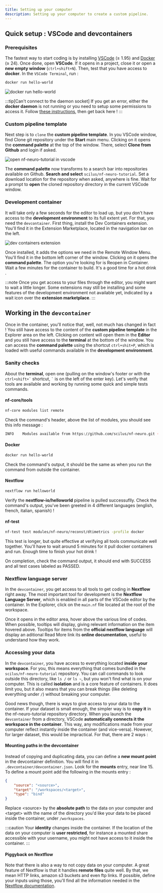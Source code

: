 ```yaml
---
title: Setting up your computer
description: Setting up your computer to create a custom pipeline.
---
```



## Quick setup : VSCode and **devcontainers**

### Prerequisites

The fastest way to start coding is by installing [VSCode](https://code.visualstudio.com) (&geq; 1.95)
and [Docker](https://www.docker.com/get-started/) (&geq; 24). Once done, open **VSCode**. If it opens
in a project, close it or open a **new empty window** (`ctrl+shift+N`). Then, test that you have access
to **docker**. In the `VSCode Terminal`, run :

```bash
docker run hello-world
```

![docker run hello-world](../../../assets/images/setup-test-docker.gif)

:::tip[Can't connect to the daemon socket]
If you get an error, either the **docker daemon** is not running or you need to
setup some permissions to access it. Follow [these instructions](https://docs.docker.com/engine/install/linux-postinstall/#manage-docker-as-a-non-root-user),
then get back here !
:::

### Custom pipeline template

Next step is to `clone` the **custom pipeline template**. In you VSCode window, find
<CloneIcon class="inline-icon text-blue-300" aria-hidden /> <span class="text-blue-300">Clone git repository</span>
under the **Start** main menu. Clicking on it opens the **command palette** at the top of the window. There, select
**Clone from Github** and login if asked.

![open nf-neuro-tutorial in vscode](../../../assets/images/vscode-clone-tutorial.gif)

The **command palette** now transforms to a search bar into repositories available on Github.
**Search and select** `scilus/nf-neuro-tutorial`. Set a download location for the repository
when asked, anywhere is fine. Wait for a prompt to **open** the cloned repository directory
in the current VSCode window.

### Development container

It will take only a few seconds for the editor to load up, but you don't have access to the
**development environment** to its full extent yet. For that, you need the `devcontainer`.
First thing, install the <span class="text-blue-300">Dev Containers</span> extension. You'll
find it in the <ExtensionsIcon class="inline-icon text-blue-300" aria-hidden />
<span class="text-blue-300">Extension Marketplace</span>, located in the navigation bar on the left.

![dev containers extension](../../../assets/images/dev-containers-extension.png)

Once installed, it adds the options we need in the <RemoteIcon class="inline-icon hover:bg-blue-400" aria-hidden />
<span class="text-blue-300">Remote Window Menu</span>. You'll find it in the bottom
left corner of the window. Clicking on it opens the **command palette**. The option
you're looking for is <span class="text-blue-300">Reopen in Container</span>. Wait a few
minutes for the container to build. <span class="hover:text-yellow-700">It's a good time
for a hot drink <CoffeeIcon class="inline-icon" aria-hidden /></span>.

:::note
Once you get access to your files through the editor, you might want to wait a little longer.
Some extensions may still be installing and some features of the development environment not
available yet, indicated by a <WaitIcon class="inline-icon text-blue-300" aria-hidden />
<span class="text-blue-300">wait icon</span> over the <ExtensionsIcon class="inline-icon" aria-hidden />
**extension marketplace**.
:::

## Working in the `devcontainer`

Once in the container, you'll notice that, well, not much has changed in fact ! You still have
access to the content of the **custom pipeline template** in the <span class="text-blue-300">
Explorer</span> area on the left. Clicking on content will open them in the **Editor** and you
still have access to the **terminal** at the bottom of the window. You can access the **command
palette** using the shortcut `ctrl+shit+P`, which is loaded with useful commands available in
the **development environment**.

### Sanity checks

About the **terminal**, open one (pulling on the window's footer or with the `` ctrl+shift+` ``
shortcut, `` ` `` is on the left of the enter key). Let's verify that tools are available and
working by running some quick and simple tests commands.

#### nf-core/tools

```bash
nf-core modules list remote
```

Check the command's header, above the list of modules, you should see this info message :

```bash frame="none"      
INFO    Modules available from https://github.com/scilus/nf-neuro.git (main)
```

#### Docker

```bash
docker run hello-world
```

Check the command's output, it should be the same as when you run the command from outside the container.

#### Nextflow

```bash
nextflow run helloworld
```

Verify the **nextflow-io/helloworld** pipeline is pulled successuflly. Check the command's output,
you've been greeted in 4 different languages (english, french, italian, spanish) !

#### nf-test

```bash
nf-test test modules/nf-neuro/reconst/dtimetrics -profile docker
```

This test is longer, but quite effective at verifying all tools communicate well together. You'll
have to wait around 5 minutes for it pull docker containers and run. <span class="hover:text-yellow-700">
Enough time to finish your hot drink <CoffeeIcon class="inline-icon" aria-hidden /></span> !

On completion, check the command output, it should end with <span class="text-emerald-400">SUCCESS</span>
and all test cases labeled as <span class="text-emerald-400">PASSED</span>.

### Nextflow language server

In the `devcontainer`, you get access to all tools to get coding in **Nextflow** right away. The most
important tool for development is the **Nextflow Language Server**, which is enabled in all parts of the
VSCode editor by the container. In the <span class="text-blue-300">Explorer</span>, click on the `main.nf`
file located at the root of the workspace.

Once it opens in the <span class="text-blue-300">editor area</span>, hover above the various line of codes.
When possible, tooltips will display, giving relevant information on the item hovered above. Tooltips for
items from the **official nextflow language** will display an aditional <span class="text-blue-300">Read More</span>
link its **online documentation**, useful to understand how they work.

### Accessing your data

In the `devcontainer`, you have access to everything located **inside your workspace**. For you, this means
everything that comes bundled in the `scilus/nf-neuro-tutorial` repository. You can call commands to look
outside this directory, like `ls /` or `ls ~`, but you won't find what is on your computer. This is called
**isolation** and is a core feature of containers. It does limit you, but it also means that
you can break things (like deleting everything under `/`) without breaking your computer.

Good news though, there is ways to give access to your data to the container. If your dataset is small
enough, the simpler way is to **copy it** in the nf-neuro-tutorial repository directory. When you launch
the `devcontainer` from a directory, VSCode **automatically connects it the workspace in the container**.
This way, any modifications made from your computer reflect instantly inside the container (and
vice-versa). However, for larger dataset, this would be impractical. For that, there are 2 ways :

#### Mounting paths in the devcontainer

Instead of copying and duplicating data, you can define a **new mount point** in the devcontainer
definition. You will find it in `.devcontainer/devcontainer.json`. Look for the **mounts** entry,
near <span class="text-blue-300">line 15</span>. To define a mount point add the following in the
mounts entry :

```json
{
    "source": "<source>",
    "target": "/workspaces/<target>",
    "type": "bind"
}
```

Replace <span class="text-blue-300">\<source\></span> by the **absolute path** to the data
on your computer and <span class="text-blue-300">\<target\></span> with the name of the directory
you'd like your data to be placed inside the container, under `/workspaces`.

:::caution
Your **identity** changes inside the container. If the location of the data on your computer is **user
restricted**, for instance a mounted share accessible with your username, you might not have access to
it inside the container.
:::

#### Piggyback on Nextflow

Note that there is also a way to not copy data on your computer. A great feature of Nextflow
is that it handles **remote files** quite well. By that, we mean <span class="text-blue-300">HTTP
links</span>, <span class="text-blue-300">amazon s3 buckets</span> and even <span class="text-blue-300">
ftp links</span>. If possible, define your inputs using those, you'll find all the information needed
in the [Nextflow documentation](https://nextflow.io/docs/latest/working-with-files.html#remote-files).
